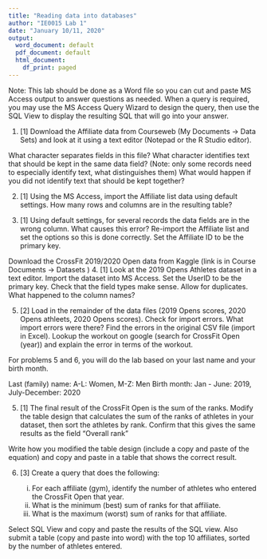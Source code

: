 ```yaml
---
title: "Reading data into databases"
author: "IE0015 Lab 1"
date: "January 10/11, 2020"
output:
  word_document: default
  pdf_document: default
  html_document:
    df_print: paged
---
```


Note: This lab should be done as a Word file so you can cut and paste MS Access output to answer questions as needed.  When a query is required, you may use the MS Access Query Wizard to design the query, then use the SQL View to display the resulting SQL that will go into your answer. 

1. [1] Download the Affiliate data from Courseweb (My Documents -> Data Sets) and look at it using a text editor (Notepad or the R Studio editor). 

What character separates fields in this file?  What character identifies text that should be kept in the same data field? (Note: only some records need to especially identify text, what distinguishes them) What would happen if you did not identify text that should be kept together?

2. [1]  Using the MS Access, import the Affiliate list data using default settings. How many rows and columns are in the resulting table?  

3. [1]  Using default settings, for several records the data fields are in the wrong column.  What causes this error?  Re-import the Affiliate list and set the options so this is done correctly.  Set the Affiliate ID to be the primary key.


Download the CrossFit 2019/2020 Open data from Kaggle (link is in Course Documents -> Datasets )
4. [1]  Look at the 2019 Opens Athletes dataset in a text editor. Import the dataset into MS Access.  Set the UserID to be the primary key. Check that the field types make sense. Allow for duplicates.  What happened to the column names?

5. [2]  Load in the remainder of the data files (2019 Opens scores, 2020 Opens athleets, 2020 Opens scores).  Check for import errors.  What import errors were there?  Find the errors in the original CSV file (import in Excel).  Lookup the workout on google (search for CrossFit Open (year)) and explain the error in terms of the workout.


For problems 5 and 6, you will do the lab based on your last name and your birth month.

Last (family) name:  A-L: Women,  M-Z: Men
Birth month:  Jan - June:  2019,  July-December: 2020

5. [1]  The final result of the CrossFit Open is the sum of the ranks.  Modify the table design that calculates the sum of the ranks of athletes in your dataset, then sort the athletes by rank.  Confirm that this gives the same results as the field "Overall rank"

Write how you modified the table design (include a copy and paste of the equation) and copy and paste in a table that shows the correct result.


6. [3]  Create a query that does the following:

    i. For each affiliate (gym), identify the number of athletes who entered the CrossFit Open that year.
    ii.  What is the minimum (best) sum of ranks for that affiliate.
    iii.  What is the maximum (worst) sum of ranks for that affiliate.
    
Select SQL View and copy and paste the results of the SQL view.  Also submit a table (copy and paste into word) with the top 10 affiliates, sorted by the number of athletes entered.
